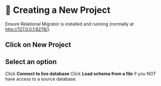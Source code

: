 
# 👐 Creating a New Project

Ensure Relational Migrator is installed and running (normally at http://127.0.0.1:8278/).



## Click on New Project


<Screenshot url="https://www.mongodb.com/products/tools/relational-migrator" src="img/50-image-001.png" alt="Screenshot of the connect modal" />

## Select an option
Click **Connect to live database**
Click **Load schema from a file** if you NOT have access to a source database.

<Screenshot url="https://www.mongodb.com/products/tools/relational-migrator" src="img/50-image-002.png" alt="Screenshot of the connect modal" />

